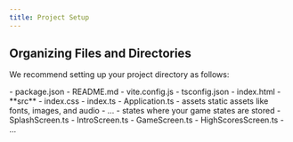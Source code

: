 ```yaml
---
title: Project Setup
---
```



## Organizing Files and Directories

We recommend setting up your project directory as follows:

<FileTree>
- package.json
- README.md
- vite.config.js
- tsconfig.json
- index.html
- **src**
		- index.css	  
	- index.ts
	- Application.ts
	- assets static assets like fonts, images, and audio
		- …		
	- states where your game states are stored
      - SplashScreen.ts
      - IntroScreen.ts
      - GameScreen.ts
      - HighScoresScreen.ts
	- …		
</FileTree>